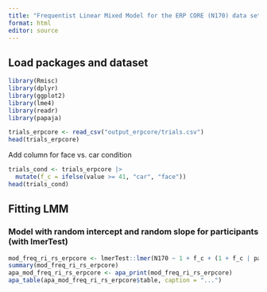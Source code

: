 ```yaml
---
title: "Frequentist Linear Mixed Model for the ERP CORE (N170) data set"
format: html
editor: source
---
```


## Load packages and dataset

```r
library(Rmisc)
library(dplyr)
library(ggplot2)
library(lme4)
library(readr)
library(papaja)
```

```r
trials_erpcore <- read_csv("output_erpcore/trials.csv")
head(trials_erpcore)
```

Add column for face vs. car condition

```r
trials_cond <- trials_erpcore |>
  mutate(f_c = ifelse(value >= 41, "car", "face"))
head(trials_cond)
```

## Fitting LMM

### Model with random intercept and random slope for participants (with lmerTest)

```r
mod_freq_ri_rs_erpcore <- lmerTest::lmer(N170 ~ 1 + f_c + (1 + f_c | participant_id), trials_cond)
summary(mod_freq_ri_rs_erpcore)
apa_mod_freq_ri_rs_erpcore <- apa_print(mod_freq_ri_rs_erpcore)
apa_table(apa_mod_freq_ri_rs_erpcore$table, caption = "...")
```
